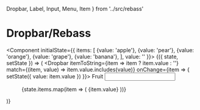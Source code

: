   Dropbar,
  Label,
  Input,
  Menu,
  Item
} from '../src/rebass'


# Dropbar/Rebass

<Component initialState={{
  items: [
    {value: 'apple'},
    {value: 'pear'},
    {value: 'orange'},
    {value: 'grape'},
    {value: 'banana'},
  ],
  value: ''
}}>
  {({ state, setState }) => (
    <Dropbar
      itemToString={item => item ? item.value : ''}
      match={(item, value) => item.value.includes(value)}
      onChange={item => {
        setState({ value: item.value })
      }}>
      <Label>Fruit</Label>
      <Input />
      <Menu>
        {state.items.map(item => (
          <Item key={item.value} item={item}>
            {item.value}
          </Item>
        ))}
      </Menu>
    </Dropbar>
  )}
</Component>
